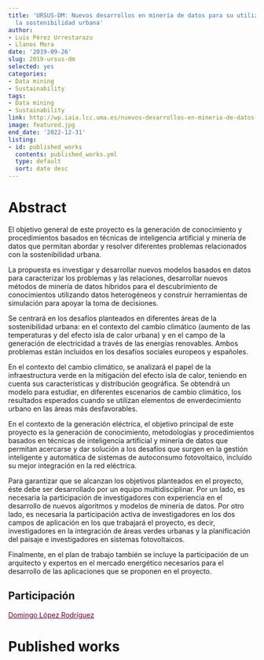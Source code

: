 ```yaml
---
title: 'URSUS-DM: Nuevos desarrollos en minería de datos para su utilización en
  la sostenibilidad urbana'
author:
- Luis Pérez Urrestarazu
- Llanos Mora
date: '2019-09-26'
slug: 2019-ursus-dm
selected: yes
categories:
- Data mining
- Sustainability
tags:
- Data mining
- Sustainability
link: http://wp.iaia.lcc.uma.es/nuevos-desarrollos-en-mineria-de-datos-para-su-utilizacion-en-la-sostenibilidad-urbana/
image: featured.jpg
end_date: '2022-12-31'
listing:
- id: published_works
  contents: published_works.yml
  type: default
  sort: date desc
---
```



# Abstract

El objetivo general de este proyecto es la generación de conocimiento y procedimientos basados en técnicas de inteligencia artificial y minería de datos que permitan abordar y resolver diferentes problemas relacionados con la sostenibilidad urbana.

La propuesta es investigar y desarrollar nuevos modelos basados en datos para caracterizar los problemas y las relaciones, desarrollar nuevos métodos de minería de datos híbridos para el descubrimiento de conocimientos utilizando datos heterogéneos y construir herramientas de simulación para apoyar la toma de decisiones.

Se centrará en los desafíos planteados en diferentes áreas de la sostenibilidad urbana: en el contexto del cambio climático (aumento de las temperaturas y del efecto isla de calor urbana) y en el campo de la generación de electricidad a través de las energías renovables. Ambos problemas están incluidos en los desafíos sociales europeos y españoles.

En el contexto del cambio climático, se analizará el papel de la infraestructura verde en la mitigación del efecto isla de calor, teniendo en cuenta sus características y distribución geográfica. Se obtendrá un modelo para estudiar, en diferentes escenarios de cambio climático, los resultados esperados cuando se utilizan elementos de enverdecimiento urbano en las áreas más desfavorables.

En el contexto de la generación eléctrica, el objetivo principal de este proyecto es la generación de conocimiento, metodologías y procedimientos basados en técnicas de inteligencia artificial y minería de datos que permitan acercarse y dar solución a los desafíos que surgen en la gestión inteligente y automática de sistemas de autoconsumo fotovoltaico, incluido su mejor integración en la red eléctrica.

Para garantizar que se alcanzan los objetivos planteados en el proyecto, éste debe ser desarrollado por un equipo multidisciplinar. Por un lado, es necesaria la participación de investigadores con experiencia en el desarrollo de nuevos algoritmos y modelos de minería de datos. Por otro lado, es necesaria la participación activa de investigadores en los dos campos de aplicación en los que trabajará el proyecto, es decir, investigadores en la integración de áreas verdes urbanas y la planificación del paisaje e investigadores en sistemas fotovoltaicos.

Finalmente, en el plan de trabajo también se incluye la participación de un arquitecto y expertos en el mercado energético necesarios para el desarrollo de las aplicaciones que se proponen en el proyecto.

## Participación

<a href='/people/staff/dominlopez/' style='color:rgb(100,0,50);'>Domingo López Rodríguez</a>


# Published works

:::{#published_works}
:::

